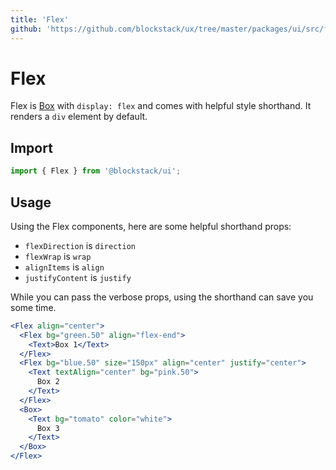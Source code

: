 ```yaml
---
title: 'Flex'
github: 'https://github.com/blockstack/ux/tree/master/packages/ui/src/flex'
---
```


# Flex

Flex is [Box](/box) with `display: flex` and comes with helpful style shorthand. It
renders a `div` element by default.

## Import

```js
import { Flex } from '@blockstack/ui';
```

## Usage

Using the Flex components, here are some helpful shorthand props:

- `flexDirection` is `direction`
- `flexWrap` is `wrap`
- `alignItems` is `align`
- `justifyContent` is `justify`

While you can pass the verbose props, using the shorthand can save you some
time.

```jsx
<Flex align="center">
  <Flex bg="green.50" align="flex-end">
    <Text>Box 1</Text>
  </Flex>
  <Flex bg="blue.50" size="150px" align="center" justify="center">
    <Text textAlign="center" bg="pink.50">
      Box 2
    </Text>
  </Flex>
  <Box>
    <Text bg="tomato" color="white">
      Box 3
    </Text>
  </Box>
</Flex>
```
